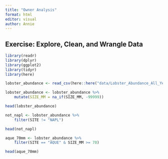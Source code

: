 ```yaml
---
title: "Owner Analysis"
format: html
editor: visual
author: Annie
---
```


## Exercise: Explore, Clean, and Wrangle Data
```r
library(readr)
library(dplyr)
library(ggplot2)
library(tidyr)
library(here)
```
```r
lobster_abundance <- read_csv(here::here("data/Lobster_Abundance_All_Years_20220829.csv"))
```
```r
lobster_abundance <- lobster_abundance %>% 
    mutate(SIZE_MM = na_if(SIZE_MM, -99999))

head(lobster_abundance)
```
```r
not_napl <- lobster_abundance %>% 
    filter(SITE != "NAPL")

head(not_napl)
```
```r
aque_70mm <- lobster_abundance %>% 
    filter(SITE == "AQUE" & SIZE_MM >= 70)

head(aque_70mm)
```

